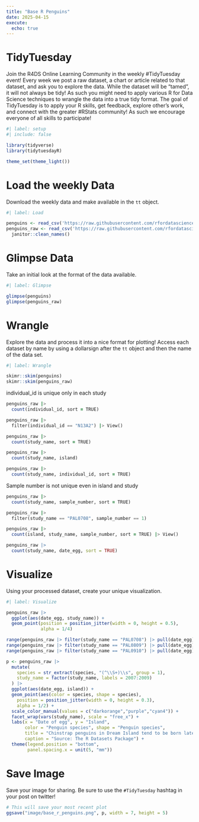 ```yaml
---
title: "Base R Penguins"
date: 2025-04-15
execute: 
  echo: true
---
```


# TidyTuesday

Join the R4DS Online Learning Community in the weekly #TidyTuesday event!
Every week we post a raw dataset, a chart or article related to that dataset, and ask you to explore the data.
While the dataset will be “tamed”, it will not always be tidy! As such you might need to apply various R for Data Science techniques to wrangle the data into a true tidy format.
The goal of TidyTuesday is to apply your R skills, get feedback, explore other’s work, and connect with the greater #RStats community!
As such we encourage everyone of all skills to participate!

```r
#| label: setup
#| include: false

library(tidyverse)
library(tidytuesdayR)

theme_set(theme_light())
```

# Load the weekly Data

Download the weekly data and make available in the `tt` object.

```r
#| label: Load

penguins <- read_csv('https://raw.githubusercontent.com/rfordatascience/tidytuesday/main/data/2025/2025-04-15/penguins.csv')
penguins_raw <- read_csv('https://raw.githubusercontent.com/rfordatascience/tidytuesday/main/data/2025/2025-04-15/penguins_raw.csv') |> 
  janitor::clean_names()
```


# Glimpse Data

Take an initial look at the format of the data available.

```r
#| label: Glimpse

glimpse(penguins)
glimpse(penguins_raw)

```

# Wrangle

Explore the data and process it into a nice format for plotting! Access each dataset by name by using a dollarsign after the `tt` object and then the name of the data set.

```r
#| label: Wrangle

skimr::skim(penguins)
skimr::skim(penguins_raw)
```

individual_id is unique only in each study

```f
penguins_raw |> 
  count(individual_id, sort = TRUE)

penguins_raw |> 
  filter(individual_id == "N13A2") |> View()

penguins_raw |> 
  count(study_name, sort = TRUE)

penguins_raw |> 
  count(study_name, island)

penguins_raw |> 
  count(study_name, individual_id, sort = TRUE)
```

Sample number is not unique even in island and study

```f
penguins_raw |> 
  count(study_name, sample_number, sort = TRUE)

penguins_raw |> 
  filter(study_name == "PAL0708", sample_number == 1)

penguins_raw |> 
  count(island, study_name, sample_number, sort = TRUE) |> View()

```

```r
penguins_raw |> 
  count(study_name, date_egg, sort = TRUE)
```

# Visualize

Using your processed dataset, create your unique visualization.

```r
#| label: Visualize

penguins_raw |> 
  ggplot(aes(date_egg, study_name)) +
  geom_point(position = position_jitter(width = 0, height = 0.5),
             alpha = 1/4)

range(penguins_raw |> filter(study_name == "PAL0708") |> pull(date_egg))
range(penguins_raw |> filter(study_name == "PAL0809") |> pull(date_egg))
range(penguins_raw |> filter(study_name == "PAL0910") |> pull(date_egg))

p <- penguins_raw |> 
  mutate(
    species = str_extract(species, "(^\\S+)\\s", group = 1),
    study_name = factor(study_name, labels = 2007:2009)
  ) |> 
  ggplot(aes(date_egg, island)) +
  geom_point(aes(color = species, shape = species),
    position = position_jitter(width = 0, height = 0.3),
    alpha = 1/2) +
  scale_color_manual(values = c("darkorange","purple","cyan4")) +
  facet_wrap(vars(study_name), scale = "free_x") +
  labs(x = "Date of egg", y = "Island",
       color = "Penguin species", shape = "Penguin species",
       title = "Chinstrap penguins in Dream Island tend to be born late",
       caption = "Source: The R Datasets Package") +
  theme(legend.position = "bottom",
        panel.spacing.x = unit(5, "mm"))

```

# Save Image

Save your image for sharing. Be sure to use the `#TidyTuesday` hashtag in your post on twitter! 

```r

# This will save your most recent plot
ggsave("image/base_r_penguins.png", p, width = 7, height = 5)
```
